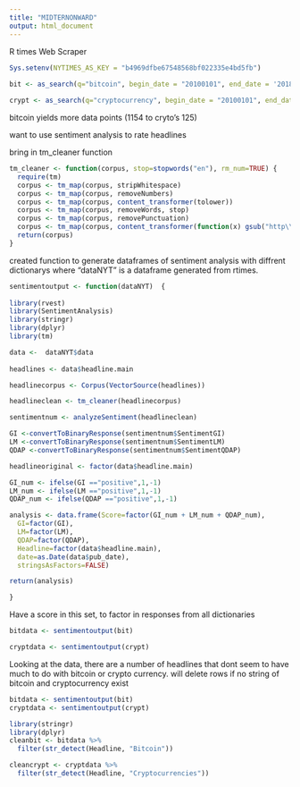 ```yaml
---
title: "MIDTERNONWARD"
output: html_document
---
```


R times Web Scraper

```r
Sys.setenv(NYTIMES_AS_KEY = "b4969dfbe67548568bf022335e4bd5fb")
  
bit <- as_search(q="bitcoin", begin_date = "20100101", end_date = '20180401', all_results = TRUE)  

crypt <- as_search(q="cryptocurrency", begin_date = "20100101", end_date = '20180401', all_results = TRUE)  
```

bitcoin yields more data points (1154 to cryto's 125)

want to use sentiment analysis to rate headlines

bring in tm_cleaner function

```r
tm_cleaner <- function(corpus, stop=stopwords("en"), rm_num=TRUE) {
  require(tm)
  corpus <- tm_map(corpus, stripWhitespace)
  corpus <- tm_map(corpus, removeNumbers)
  corpus <- tm_map(corpus, content_transformer(tolower))
  corpus <- tm_map(corpus, removeWords, stop)
  corpus <- tm_map(corpus, removePunctuation)
  corpus <- tm_map(corpus, content_transformer(function(x) gsub("http\\w+", "", x)))
  return(corpus)
}

```

created function to generate dataframes of sentiment analysis with diffrent dictionarys
where 
"dataNYT" is a dataframe generated from rtimes. 

```r
sentimentoutput <- function(dataNYT)  {
  
library(rvest)
library(SentimentAnalysis)
library(stringr)
library(dplyr)
library(tm)

data <-  dataNYT$data   
  
headlines <- data$headline.main

headlinecorpus <- Corpus(VectorSource(headlines))

headlineclean <- tm_cleaner(headlinecorpus)

sentimentnum <- analyzeSentiment(headlineclean)

GI <-convertToBinaryResponse(sentimentnum$SentimentGI)
LM <-convertToBinaryResponse(sentimentnum$SentimentLM)
QDAP <-convertToBinaryResponse(sentimentnum$SentimentQDAP)

headlineoriginal <- factor(data$headline.main)

GI_num <- ifelse(GI =="positive",1,-1) 
LM_num <- ifelse(LM =="positive",1,-1) 
QDAP_num <- ifelse(QDAP =="positive",1,-1) 

analysis <- data.frame(Score=factor(GI_num + LM_num + QDAP_num),
  GI=factor(GI),
  LM=factor(LM),
  QDAP=factor(QDAP),
  Headline=factor(data$headline.main),
  date=as.Date(data$pub_date),
  stringsAsFactors=FALSE)

return(analysis)

}

```

Have a score in this set, to factor in responses from all dictionaries 


```r
bitdata <- sentimentoutput(bit)

cryptdata <- sentimentoutput(crypt)

```

Looking at the data, there are a number of headlines that dont seem to have much to do with bitcoin or crypto currency. will delete rows if no string of bitcoin and cryptocurrency exist

```r
bitdata <- sentimentoutput(bit)
cryptdata <- sentimentoutput(crypt)

library(stringr)
library(dplyr)
cleanbit <- bitdata %>%
  filter(str_detect(Headline, "Bitcoin"))

cleancrypt <- cryptdata %>%
  filter(str_detect(Headline, "Cryptocurrencies"))
```

